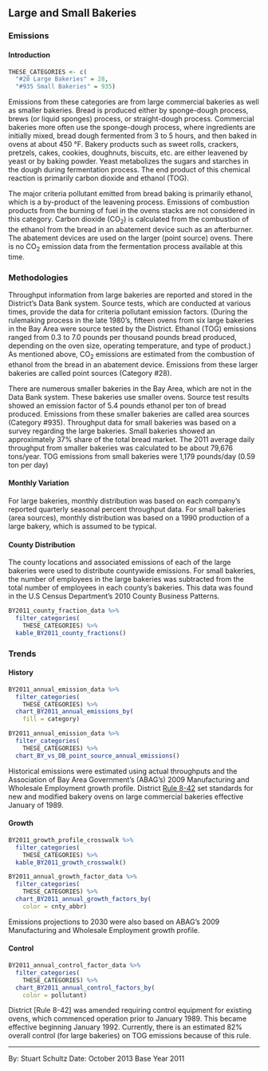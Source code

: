 ## Large and Small Bakeries

### Emissions

#### Introduction {-}

```r
THESE_CATEGORIES <- c(
  "#28 Large Bakeries" = 28,
  "#935 Small Bakeries" = 935)
```

Emissions from these categories are from large commercial bakeries as well as smaller bakeries. Bread is produced either by sponge-dough process, brews (or liquid sponges) process, or straight-dough process. Commercial bakeries more often use the sponge-dough process, where ingredients are initially mixed, bread dough fermented from 3 to 5 hours, and then baked in ovens at about 450 °F. Bakery products such as sweet rolls, crackers, pretzels, cakes, cookies, doughnuts, biscuits, etc. are either leavened by yeast or by baking powder. Yeast metabolizes the sugars and starches in the dough during fermentation process. The end product of this chemical reaction is primarily carbon dioxide and ethanol (TOG).

The major criteria pollutant emitted from bread baking is primarily ethanol, which is a by-product of the leavening process. Emissions of combustion products from the burning of fuel in the ovens stacks are not considered in this category. Carbon dioxide (CO~2~) is calculated from the combustion of the ethanol from the bread in an abatement device such as an afterburner. The abatement devices are used on the larger (point source) ovens. There is no CO~2~ emission data from the fermentation process available at this time.

### Methodologies

Throughput information from large bakeries are reported and stored in the District's Data Bank system. Source tests, which are conducted at various times, provide the data for criteria pollutant emission factors. (During the rulemaking process in the late 1980's, fifteen ovens from six large bakeries in the Bay Area were source tested by the District. Ethanol (TOG) emissions ranged from 0.3 to 7.0 pounds per thousand pounds bread produced, depending on the oven size, operating temperature, and type of product.) As mentioned above, CO~2~ emissions are estimated from the combustion of ethanol from the bread in an abatement device. Emissions from these larger bakeries are called point sources (Category #28).

There are numerous smaller bakeries in the Bay Area, which are not in the Data Bank system. These bakeries use smaller ovens. Source test results showed an emission factor of 5.4 pounds ethanol per ton of bread produced. Emissions from these smaller bakeries are called area sources (Category #935).
Throughput data for small bakeries was based on a survey regarding the large bakeries. Small bakeries showed an approximately 37% share of the total bread market. The 2011 average daily throughput from smaller bakeries was calculated to be about 79,676 tons/year. TOG emissions from small bakeries were 1,179 pounds/day (0.59 ton per day)

#### Monthly Variation {-}

For large bakeries, monthly distribution was based on each company's reported quarterly seasonal percent throughput data. For small bakeries (area sources), monthly distribution was based on a 1990 production of a large bakery, which is assumed to be typical.

#### County Distribution {-}

The county locations and associated emissions of each of the large bakeries were used to distribute countywide emissions. For small bakeries, the number of employees in the large bakeries was subtracted from the total number of employees in each county's bakeries. This data was found in the U.S Census Department's 2010 County Business Patterns.

```r
BY2011_county_fraction_data %>%
  filter_categories(
    THESE_CATEGORIES) %>%
  kable_BY2011_county_fractions()
```

### Trends

#### History

```r
BY2011_annual_emission_data %>%
  filter_categories(
    THESE_CATEGORIES) %>%
  chart_BY2011_annual_emissions_by(
    fill = category)
```

```r
BY2011_annual_emission_data %>%
  filter_categories(
    THESE_CATEGORIES) %>%
  chart_BY_vs_DB_point_source_annual_emissions()
```

Historical emissions were estimated using actual throughputs and the Association of Bay Area Government's (ABAG's) 2009 Manufacturing and Wholesale Employment growth profile. District [Rule 8-42](https://www.baaqmd.gov/rules-and-compliance/rules/reg-8-rule-42-large-commercial-bread-bakeries) set standards for new and modified bakery ovens on large commercial bakeries effective January of 1989.

#### Growth {-}

```r
BY2011_growth_profile_crosswalk %>%
  filter_categories(
    THESE_CATEGORIES) %>%
  kable_BY2011_growth_crosswalk()
```

```r
BY2011_annual_growth_factor_data %>%
  filter_categories(
    THESE_CATEGORIES) %>%
  chart_BY2011_annual_growth_factors_by(
    color = cnty_abbr)
```

Emissions projections to 2030 were also based on ABAG's 2009 Manufacturing and Wholesale Employment growth profile.

#### Control {-}

```r
BY2011_annual_control_factor_data %>%
  filter_categories(
    THESE_CATEGORIES) %>%
  chart_BY2011_annual_control_factors_by(
    color = pollutant)
```

District [Rule 8-42] was amended requiring control equipment for existing ovens, which commenced operation prior to January 1989. This became effective beginning January 1992. Currently, there is an estimated 82% overall control (for large bakeries) on TOG emissions because of this rule.

***

By: Stuart Schultz 
Date: October 2013 
Base Year 2011
